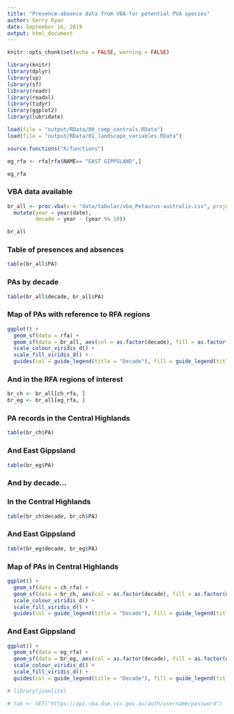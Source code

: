 ```yaml
---
title: "Presence-absence data from VBA for potential PVA species"
author: Gerry Ryan
date: September 16, 2019
output: html_document
---
```


```r
knitr::opts_chunk$set(echo = FALSE, warning = FALSE)
```

```r
library(knitr)
library(dplyr)
library(sp)
library(sf)
library(readr)
library(readxl)
library(tidyr)
library(ggplot2)
library(lubridate)

load(file = "output/RData/00_comp_controls.RData")
load(file = "output/RData/01_landscape_variables.RData")

source.functions("R/functions")
```

```r
eg_rfa <- rfa[rfa$NAME== "EAST GIPPSLAND",] 

eg_rfa
```


### VBA data available
```r
br_all <- proc.vba(x = "data/tabular/vba_Petaurus-australis.csv", project.crs = ch_proj, cutoff.date = "1700-01-01") %>%
  mutate(year = year(date),
         decade = year - (year %% 10))

br_all
```

### Table of presences and absences
```r
table(br_all$PA)
```
### PAs by decade
```r
table(br_all$decade, br_all$PA)
```
### Map of PAs with reference to RFA regions

```r
ggplot() +
  geom_sf(data = rfa) +
  geom_sf(data = br_all, aes(col = as.factor(decade), fill = as.factor(decade))) +
  scale_colour_viridis_d() +
  scale_fill_viridis_d() +
  guides(col = guide_legend(title = "Decade"), fill = guide_legend(title = "Decade"))
```

### And in the RFA regions of interest
```r
br_ch <- br_all[ch_rfa, ]
br_eg <- br_all[eg_rfa, ]
```

### PA records in the Central Highlands
```r
table(br_ch$PA)
```
### And East Gippsland
```r
table(br_eg$PA)
```

### And by decade...

### In the Central Highlands
```r
table(br_ch$decade, br_ch$PA)
```
### And East Gippsland
```r
table(br_eg$decade, br_eg$PA)
```

### Map of PAs in Central Highlands

```r
ggplot() +
  geom_sf(data = ch_rfa) +
  geom_sf(data = br_ch, aes(col = as.factor(decade), fill = as.factor(decade))) +
  scale_colour_viridis_d() +
  scale_fill_viridis_d() +
  guides(col = guide_legend(title = "Decade"), fill = guide_legend(title = "Decade"))
```

### And East Gippsland

```r
ggplot() +
  geom_sf(data = eg_rfa) +
  geom_sf(data = br_eg, aes(col = as.factor(decade), fill = as.factor(decade))) +
  scale_colour_viridis_d() +
  scale_fill_viridis_d() +
  guides(col = guide_legend(title = "Decade"), fill = guide_legend(title = "Decade"))
```


```r
# library(jsonlite)
```

```r
# tok <- GET("https://api.vba.dse.vic.gov.au/auth/username/password")
```


